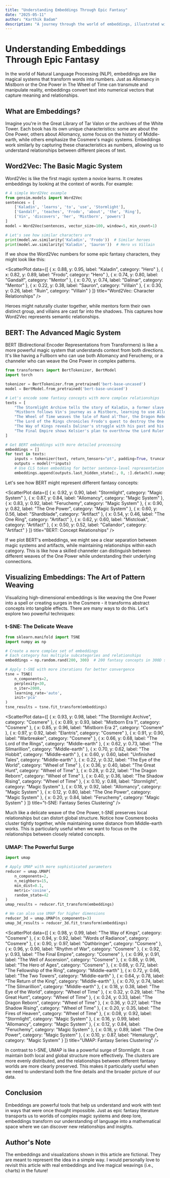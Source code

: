 ```yaml
---
title: "Understanding Embeddings Through Epic Fantasy"
date: "2025-05-11"
author: "Karthik Badam"
description: "A journey through the world of embeddings, illustrated with epic fantasy literature and interactive visualizations"
---
```



# Understanding Embeddings Through Epic Fantasy

In the world of Natural Language Processing (NLP), embeddings are like magical systems that transform words into numbers. Just as Allomancy in Mistborn or the One Power in The Wheel of Time can transmute and manipulate reality, embeddings convert text into numerical vectors that capture meaning and relationships.

## What are Embeddings?

Imagine you're in the Great Library of Tar Valon or the archives of the White Tower. Each book has its own unique characteristics: some are about the One Power, others about Allomancy, some focus on the history of Middle-earth, while others emphasize the Cosmere's magic systems. Embeddings work similarly by capturing these characteristics as numbers, allowing us to understand relationships between different pieces of text.

## Word2Vec: The Basic Magic System

Word2Vec is like the first magic system a novice learns. It creates embeddings by looking at the context of words. For example:

```python
# A simple Word2Vec example
from gensim.models import Word2Vec
sentences = [
    ['Kaladin', 'learns', 'to', 'use', 'Stormlight'],
    ['Gandalf', 'teaches', 'Frodo', 'about', 'the', 'Ring'],
    ['Vin', 'discovers', 'her', 'Mistborn', 'powers']
]
model = Word2Vec(sentences, vector_size=100, window=5, min_count=1)

# Let's see how similar characters are
print(model.wv.similarity('Kaladin', 'Frodo'))  # Similar heroes
print(model.wv.similarity('Kaladin', 'Sauron'))  # Hero vs Villain
```

If we show the Word2Vec numbers for some epic fantasy characters, they might look like this:

<ScatterPlot
  data={[
    { x: 0.88, y: 0.95, label: "Kaladin", category: "Hero" },
    { x: 0.82, y: 0.89, label: "Frodo", category: "Hero" },
    { x: 0.74, y: 0.80, label: "Gandalf", category: "Mentor" },
    { x: 0.70, y: 0.74, label: "Dalinar", category: "Mentor" },
    { x: 0.22, y: 0.38, label: "Sauron", category: "Villain" },
    { x: 0.30, y: 0.26, label: "Ruin", category: "Villain" }
  ]}
  title="Word2Vec: Character Relationships"
/>

Heroes might naturally cluster together, while mentors form their own distinct group, and villains are cast far into the shadows. This captures how Word2Vec represents semantic relationships.

## BERT: The Advanced Magic System

BERT (Bidirectional Encoder Representations from Transformers) is like a more powerful magic system that understands context from both directions. It's like having a Fullborn who can use both Allomancy and Feruchemy, or a channeler who can weave the One Power in complex patterns.

```python
from transformers import BertTokenizer, BertModel
import torch

tokenizer = BertTokenizer.from_pretrained('bert-base-uncased')
model = BertModel.from_pretrained('bert-base-uncased')

# Let's encode some fantasy concepts with more complex relationships
texts = [
    "The Stormlight Archive tells the story of Kaladin, a former slave who becomes a Windrunner",
    "Mistborn follows Vin's journey as a Mistborn, learning to use Allomancy and Feruchemy",
    "The Wheel of Time weaves the tale of Rand al'Thor, the Dragon Reborn who can channel saidin",
    "The Lord of the Rings chronicles Frodo's quest to destroy the One Ring in Mount Doom",
    "The Way of Kings reveals Dalinar's struggle with his past and his bond with the Stormfather",
    "The Final Empire shows Kelsier's plan to overthrow the Lord Ruler using Allomancy"
]

# Get BERT embeddings with more detailed processing
embeddings = []
for text in texts:
    inputs = tokenizer(text, return_tensors="pt", padding=True, truncation=True)
    outputs = model(**inputs)
    # Use CLS token embedding for better sentence-level representation
    embeddings.append(outputs.last_hidden_state[:, 0, :].detach().numpy())
```

Let's see how BERT might represent different fantasy concepts:

<ScatterPlot
  data={[
    { x: 0.92, y: 0.90, label: "Stormlight", category: "Magic System" },
    { x: 0.87, y: 0.84, label: "Allomancy", category: "Magic System" },
    { x: 0.83, y: 0.92, label: "Feruchemy", category: "Magic System" },
    { x: 0.90, y: 0.82, label: "The One Power", category: "Magic System" },
    { x: 0.60, y: 0.56, label: "Shardblade", category: "Artifact" },
    { x: 0.54, y: 0.46, label: "The One Ring", category: "Artifact" },
    { x: 0.62, y: 0.60, label: "Mistcloak", category: "Artifact" },
    { x: 0.50, y: 0.52, label: "Callandor", category: "Artifact" }
  ]}
  title="BERT: Concept Relationships"
/>

If we plot BERT's embeddings, we might see a clear separation between magic systems and artifacts, while maintaining relationships within each category. This is like how a skilled channeler can distinguish between different weaves of the One Power while understanding their underlying connections.

## Visualizing Embeddings: The Art of Pattern Weaving

Visualizing high-dimensional embeddings is like weaving the One Power into a spell or creating surges in the Cosmere - it transforms abstract concepts into tangible effects. There are many ways to do this. Let's explore two powerful techniques:

### t-SNE: The Delicate Weave

```python
from sklearn.manifold import TSNE
import numpy as np

# Create a more complex set of embeddings
# Each category has multiple subcategories and relationships
embeddings = np.random.rand(200, 300)  # 200 fantasy concepts in 300D space

# Apply t-SNE with more iterations for better convergence
tsne = TSNE(
    n_components=2,
    perplexity=30,
    n_iter=2000,
    learning_rate='auto',
    init='pca'
)
tsne_results = tsne.fit_transform(embeddings)
```

<ScatterPlot
  data={[
    { x: 0.93, y: 0.98, label: "The Stormlight Archive", category: "Cosmere" },
    { x: 0.89, y: 0.93, label: "Mistborn Era 1", category: "Cosmere" },
    { x: 0.85, y: 0.96, label: "Mistborn Era 2", category: "Cosmere" },
    { x: 0.97, y: 0.92, label: "Elantris", category: "Cosmere" },
    { x: 0.91, y: 0.90, label: "Warbreaker", category: "Cosmere" },
    { x: 0.66, y: 0.68, label: "The Lord of the Rings", category: "Middle-earth" },
    { x: 0.62, y: 0.73, label: "The Silmarillion", category: "Middle-earth" },
    { x: 0.70, y: 0.62, label: "The Hobbit", category: "Middle-earth" },
    { x: 0.60, y: 0.60, label: "Unfinished Tales", category: "Middle-earth" },
    { x: 0.22, y: 0.32, label: "The Eye of the World", category: "Wheel of Time" },
    { x: 0.36, y: 0.40, label: "The Great Hunt", category: "Wheel of Time" },
    { x: 0.28, y: 0.22, label: "The Dragon Reborn", category: "Wheel of Time" },
    { x: 0.40, y: 0.36, label: "The Shadow Rising", category: "Wheel of Time" },
    { x: 0.10, y: 0.88, label: "Stormlight", category: "Magic System" },
    { x: 0.18, y: 0.92, label: "Allomancy", category: "Magic System" },
    { x: 0.12, y: 0.80, label: "The One Power", category: "Magic System" },
    { x: 0.20, y: 0.84, label: "Feruchemy", category: "Magic System" }
  ]}
  title="t-SNE: Fantasy Series Clustering"
/>

Much like a delicate weave of the One Power, t-SNE preserves local relationships but can distort global structure. Notice how Cosmere books cluster tightly together, while maintaining some distance from Middle-earth works. This is particularly useful when we want to focus on the relationships between closely related concepts.

### UMAP: The Powerful Surge

```python
import umap

# Apply UMAP with more sophisticated parameters
reducer = umap.UMAP(
    n_components=2,
    n_neighbors=15,
    min_dist=0.1,
    metric='cosine',
    random_state=42
)
umap_results = reducer.fit_transform(embeddings)

# We can also use UMAP for higher dimensions
reducer_3d = umap.UMAP(n_components=3)
umap_3d_results = reducer_3d.fit_transform(embeddings)
```

<ScatterPlot
  data={[
    { x: 0.98, y: 0.99, label: "The Way of Kings", category: "Cosmere" },
    { x: 0.94, y: 0.92, label: "Words of Radiance", category: "Cosmere" },
    { x: 0.90, y: 0.97, label: "Oathbringer", category: "Cosmere" },
    { x: 0.96, y: 0.90, label: "Rhythm of War", category: "Cosmere" },
    { x: 0.92, y: 0.93, label: "The Final Empire", category: "Cosmere" },
    { x: 0.99, y: 0.91, label: "The Well of Ascension", category: "Cosmere" },
    { x: 0.88, y: 0.96, label: "The Hero of Ages", category: "Cosmere" },
    { x: 0.68, y: 0.72, label: "The Fellowship of the Ring", category: "Middle-earth" },
    { x: 0.72, y: 0.66, label: "The Two Towers", category: "Middle-earth" },
    { x: 0.64, y: 0.78, label: "The Return of the King", category: "Middle-earth" },
    { x: 0.70, y: 0.74, label: "The Silmarillion", category: "Middle-earth" },
    { x: 0.18, y: 0.38, label: "The Eye of the World", category: "Wheel of Time" },
    { x: 0.32, y: 0.29, label: "The Great Hunt", category: "Wheel of Time" },
    { x: 0.24, y: 0.33, label: "The Dragon Reborn", category: "Wheel of Time" },
    { x: 0.36, y: 0.27, label: "The Shadow Rising", category: "Wheel of Time" },
    { x: 0.20, y: 0.35, label: "The Fires of Heaven", category: "Wheel of Time" },
    { x: 0.08, y: 0.92, label: "Stormlight", category: "Magic System" },
    { x: 0.16, y: 0.99, label: "Allomancy", category: "Magic System" },
    { x: 0.12, y: 0.84, label: "Feruchemy", category: "Magic System" },
    { x: 0.18, y: 0.89, label: "The One Power", category: "Magic System" },
    { x: 0.10, y: 0.87, label: "Hemalurgy", category: "Magic System" }
  ]}
  title="UMAP: Fantasy Series Clustering"
/>

In contrast to t-SNE, UMAP is like a powerful surge of Stormlight. It can maintain both local and global structure more effectively. The clusters are more evenly distributed, and the relationships between different fantasy worlds are more clearly preserved. This makes it particularly useful when we need to understand both the fine details and the broader picture of our data.

## Conclusion

Embeddings are powerful tools that help us understand and work with text in ways that were once thought impossible. Just as epic fantasy literature transports us to worlds of complex magic systems and deep lore, embeddings transform our understanding of language into a mathematical space where we can discover new relationships and insights.

## Author's Note

The embeddings and visualizations shown in this article are fictional. They are meant to represent the idea in a simple way. I would personally love to revisit this article with real embeddings and live magical weavings (i.e., charts) in the future!
